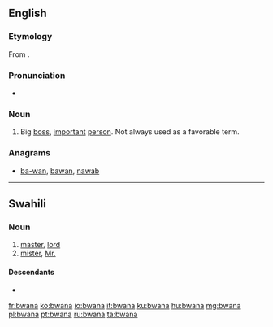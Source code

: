 ==English==
===Etymology===
From {{etyl|sw|en}} {{term|bwana||master|lang=sw}}.

===Pronunciation===
* {{rhymes|ɑːnə}}

===Noun===
{{en-noun}}

# {{context|slang|lang=en}} Big [[boss]], [[important]] [[person]]. Not always used as a favorable term.

===Anagrams===
* [[ba-wan#English|ba-wan]], [[bawan#English|bawan]], [[nawab#English|nawab]]

----

==Swahili==

===Noun===
{{sw-noun|ma}}

# [[master]], [[lord]]
# [[mister]], [[Mr.]]

====Descendants====
* {{l/en|bwana}}

[[fr:bwana]]
[[ko:bwana]]
[[io:bwana]]
[[it:bwana]]
[[ku:bwana]]
[[hu:bwana]]
[[mg:bwana]]
[[pl:bwana]]
[[pt:bwana]]
[[ru:bwana]]
[[ta:bwana]]
